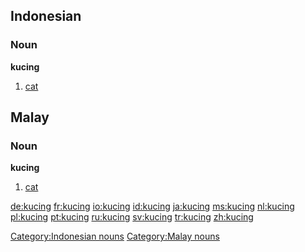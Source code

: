 ==Indonesian==
===Noun===
'''kucing'''
# [[cat]]

[[Category:Indonesian nouns]]

==Malay==
===Noun===
'''kucing'''
# [[cat]]

[[Category:Malay nouns]]

[[de:kucing]]
[[fr:kucing]]
[[io:kucing]]
[[id:kucing]]
[[ja:kucing]]
[[ms:kucing]]
[[nl:kucing]]
[[pl:kucing]]
[[pt:kucing]]
[[ru:kucing]]
[[sv:kucing]]
[[tr:kucing]]
[[zh:kucing]]